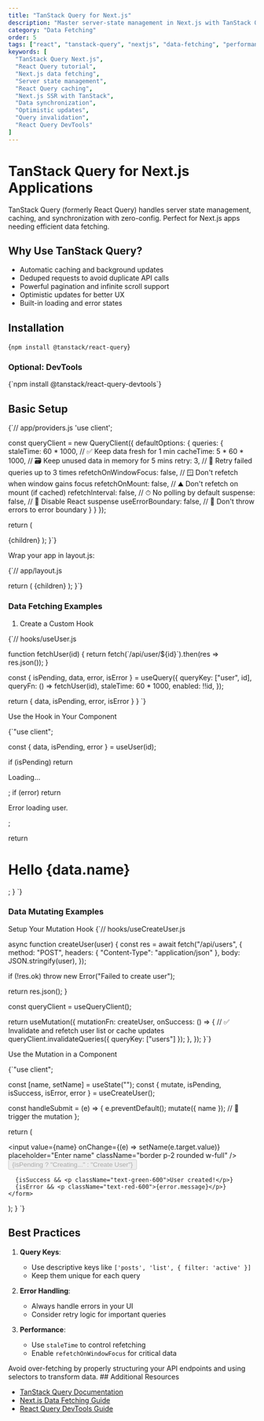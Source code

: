 ```yaml
---
title: "TanStack Query for Next.js"
description: "Master server-state management in Next.js with TanStack Query (React Query). Learn caching strategies, SSR integration, and performance optimization."
category: "Data Fetching"
order: 5
tags: ["react", "tanstack-query", "nextjs", "data-fetching", "performance"]
keywords: [
  "TanStack Query Next.js",
  "React Query tutorial",
  "Next.js data fetching",
  "Server state management",
  "React Query caching",
  "Next.js SSR with TanStack",
  "Data synchronization",
  "Optimistic updates",
  "Query invalidation",
  "React Query DevTools"
]
---
```

# TanStack Query for Next.js Applications

<ProTip title="Why TanStack Query?">
  TanStack Query (formerly React Query) handles server state management,
  caching, and synchronization with zero-config. Perfect for Next.js apps
  needing efficient data fetching.
</ProTip>

## Why Use TanStack Query?

- Automatic caching and background updates
- Deduped requests to avoid duplicate API calls
- Powerful pagination and infinite scroll support
- Optimistic updates for better UX
- Built-in loading and error states

## Installation

<CodeBlock language="markdown">{`npm install @tanstack/react-query`}</CodeBlock>

### Optional: DevTools

<CodeBlock language="markdown">
  {`npm install @tanstack/react-query-devtools`}
</CodeBlock>

## Basic Setup

<CodeBlock language="jsx">
{`// app/providers.js
'use client';


  const queryClient = new QueryClient({
  defaultOptions: {
    queries: {
      staleTime: 60 * 1000,       // ✅ Keep data fresh for 1 min
      cacheTime: 5 * 60 * 1000,   // 🗃 Keep unused data in memory for 5 mins
      retry: 3,                   // 🔁 Retry failed queries up to 3 times
      refetchOnWindowFocus: false, // 🪟 Don't refetch when window gains focus
      refetchOnMount: false,      // ⛰ Don't refetch on mount (if cached)
      refetchInterval: false,     // ⏱ No polling by default
      suspense: false,            // 🧘 Disable React suspense
      useErrorBoundary: false,    // 🧱 Don't throw errors to error boundary
    }
  }
});

return (

<QueryClientProvider client={queryClient}>
  {children}
  <ReactQueryDevtools initialIsOpen={false} />
</QueryClientProvider>
); }`}

</CodeBlock>

Wrap your app in layout.js:

<CodeBlock language="jsx">
{`// app/layout.js

  return (
    <html>
      <body>
        <Providers>{children}</Providers>
      </body>
    </html>
  );
}`}
</CodeBlock>

### Data Fetching Examples

1. Create a Custom Hook
<CodeBlock language="jsx">
{`// hooks/useUser.js

function fetchUser(id) {
return fetch(\`/api/user/\${id}\`).then(res => res.json());
}

  const { isPending, data, error, isError } = useQuery({
    queryKey: ["user", id],
    queryFn: () => fetchUser(id),
    staleTime: 60 * 1000,
    enabled: !!id,
  });

return { data, isPending, error, isError }
}
`}
</CodeBlock>

Use the Hook in Your Component

<CodeBlock language="jsx">
{`"use client";

  const { data, isPending, error } = useUser(id);

if (isPending) return <p>Loading...</p>;
if (error) return <p>Error loading user.</p>;

return <h1>Hello {data.name}</h1>;
}
`}

</CodeBlock>

### Data Mutating Examples
Setup Your Mutation Hook
<CodeBlock language="jsx">
{`// hooks/useCreateUser.js

async function createUser(user) {
  const res = await fetch("/api/users", {
    method: "POST",
    headers: { "Content-Type": "application/json" },
    body: JSON.stringify(user),
  });

  if (!res.ok) throw new Error("Failed to create user");

  return res.json();
}

  const queryClient = useQueryClient();

  return useMutation({
    mutationFn: createUser,
    onSuccess: () => {
      // ✅ Invalidate and refetch user list or cache updates
      queryClient.invalidateQueries({ queryKey: ["users"] });
    },
  });
}`}
</CodeBlock>

 Use the Mutation in a Component

 <CodeBlock language="jsx">
{`"use client";


  const [name, setName] = useState("");
  const { mutate, isPending, isSuccess, isError, error } = useCreateUser();

  const handleSubmit = (e) => {
    e.preventDefault();
    mutate({ name }); // 🚀 trigger the mutation
  };

  return (
    <form onSubmit={handleSubmit} className="space-y-4">
      <input
        value={name}
        onChange={(e) => setName(e.target.value)}
        placeholder="Enter name"
        className="border p-2 rounded w-full"
      />
      <button type="submit" disabled={isPending} className="btn btn-primary">
        {isPending ? "Creating..." : "Create User"}
      </button>

      {isSuccess && <p className="text-green-600">User created!</p>}
      {isError && <p className="text-red-600">{error.message}</p>}
    </form>
  );
}
`}
</CodeBlock>

## Best Practices

1. **Query Keys**:

   - Use descriptive keys like `['posts', 'list', { filter: 'active' }]`
   - Keep them unique for each query

2. **Error Handling**:

   - Always handle errors in your UI
   - Consider retry logic for important queries

3. **Performance**:
   - Use `staleTime` to control refetching
   - Enable `refetchOnWindowFocus` for critical data

<Callout type="warning">
  Avoid over-fetching by properly structuring your API endpoints and using
  selectors to transform data.
</Callout>
## Additional Resources

- [TanStack Query Documentation](https://tanstack.com/query/latest)
- [Next.js Data Fetching Guide](https://nextjs.org/docs/basic-features/data-fetching)
- [React Query DevTools Guide](https://tanstack.com/query/latest/docs/react/devtools)
